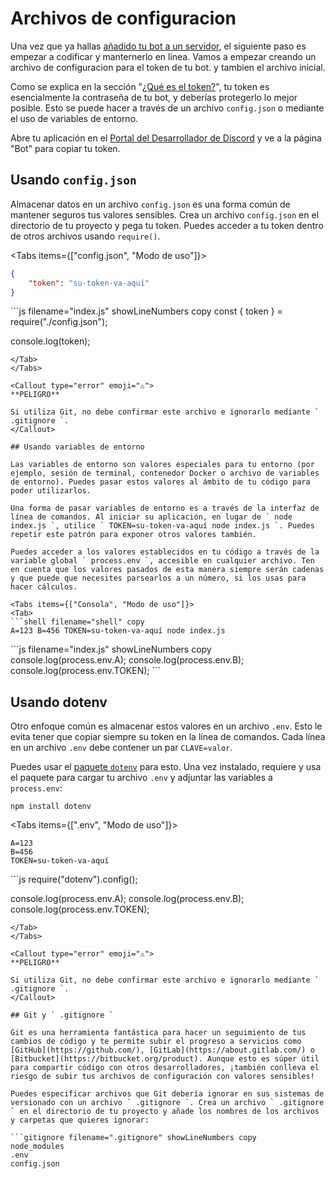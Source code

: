
# Archivos de configuracion

Una vez que ya hallas [añadido tu bot a un servidor](/anadir-tu-bot-a-servidores), el siguiente paso es empezar a codificar y manternerlo en linea. Vamos a empezar creando un archivo de configuracion para el token de tu bot. y tambien el archivo inicial.

Como se explica en la sección "[¿Qué es el token?](/configuracion-tu-aplicacion-bot#qué-es-el-token)", tu token es esencialmente la contraseña de tu bot, y deberías protegerlo lo mejor posible. Esto se puede hacer a través de un archivo ` config.json ` o mediante el uso de variables de entorno.

Abre tu aplicación en el [Portal del Desarrollador de Discord](https://discord.com/developers/applications) y ve a la página "Bot" para copiar tu token.

## Usando ` config.json `

Almacenar datos en un archivo ` config.json ` es una forma común de mantener seguros tus valores sensibles. Crea un archivo ` config.json ` en el directorio de tu proyecto y pega tu token. Puedes acceder a tu token dentro de otros archivos usando ` require() `.

<Tabs items={["config.json", "Modo de uso"]}>
<Tab>
```json filename="config.json" showLineNumbers copy
{
    "token": "su-token-va-aquí"
}
```
</Tab>
<Tab>
```js filename="index.js" showLineNumbers copy
const { token } = require("./config.json");

console.log(token);
```
</Tab>
</Tabs>

<Callout type="error" emoji="️⚠️">
**PELIGRO**

Si utiliza Git, no debe confirmar este archivo e ignorarlo mediante ` .gitignore `.
</Callout>

## Usando variables de entorno

Las variables de entorno son valores especiales para tu entorno (por ejemplo, sesión de terminal, contenedor Docker o archivo de variables de entorno). Puedes pasar estos valores al ámbito de tu código para poder utilizarlos.

Una forma de pasar variables de entorno es a través de la interfaz de línea de comandos. Al iniciar su aplicación, en lugar de ` node index.js `, utilice ` TOKEN=su-token-va-aquí node index.js `. Puedes repetir este patrón para exponer otros valores también.

Puedes acceder a los valores establecidos en tu código a través de la variable global ` process.env `, accesible en cualquier archivo. Ten en cuenta que los valores pasados de esta manera siempre serán cadenas y que puede que necesites parsearlos a un número, si los usas para hacer cálculos.

<Tabs items={["Consola", "Modo de uso"]}>
<Tab>
```shell filename="shell" copy
A=123 B=456 TOKEN=su-token-va-aquí node index.js
```
</Tab>
<Tab>
```js filename="index.js" showLineNumbers copy
console.log(process.env.A);
console.log(process.env.B);
console.log(process.env.TOKEN);
```
</Tab>
</Tabs>

## Usando dotenv

Otro enfoque común es almacenar estos valores en un archivo ` .env `. Esto le evita tener que copiar siempre su token en la línea de comandos. Cada línea en un archivo ` .env ` debe contener un par ` CLAVE=valor `.

Puedes usar el [paquete ` dotenv `](https://www.npmjs.com/package/dotenv) para esto. Una vez instalado, requiere y usa el paquete para cargar tu archivo ` .env ` y adjuntar las variables a ` process.env `:

```shell npm2yarn copy
npm install dotenv
```

<Tabs items={[".env", "Modo de uso"]}>
<Tab>
```env filename=".env" showLineNumbers copy
A=123
B=456 
TOKEN=su-token-va-aquí
```
</Tab>
<Tab>
```js 
require("dotenv").config();

console.log(process.env.A);
console.log(process.env.B);
console.log(process.env.TOKEN);
```
</Tab>
</Tabs>

<Callout type="error" emoji="️⚠️">
**PELIGRO**

Si utiliza Git, no debe confirmar este archivo e ignorarlo mediante ` .gitignore `.
</Callout>

## Git y ` .gitignore `

Git es una herramienta fantástica para hacer un seguimiento de tus cambios de código y te permite subir el progreso a servicios como [GitHub](https://github.com/), [GitLab](https://about.gitlab.com/) o [Bitbucket](https://bitbucket.org/product). Aunque esto es súper útil para compartir código con otros desarrolladores, ¡también conlleva el riesgo de subir tus archivos de configuración con valores sensibles!

Puedes especificar archivos que Git debería ignorar en sus sistemas de versionado con un archivo ` .gitignore `. Crea un archivo ` .gitignore ` en el directorio de tu proyecto y añade los nombres de los archivos y carpetas que quieres ignorar:

```gitignore filename=".gitignore" showLineNumbers copy
node_modules
.env
config.json
```
